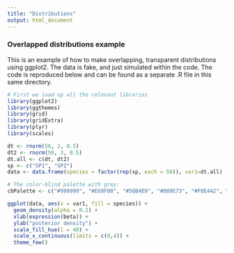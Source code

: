 ```yaml
---
title: "Distributions"
output: html_document
---
```


### Overlapped distributions example

This is an example of how to make overlapping, transparent distributions using ggplot2. The data is fake, and just simulated within the code. The code is reproduced below and can be found as a separate .R file in this same directory.

```r
# First we load up all the relevant libraries
library(ggplot2)
library(ggthemes)
library(grid)
library(gridExtra)
library(plyr)
library(scales)

dt <- rnorm(50, 2, 0.5)
dt2 <- rnorm(50, 3, 0.5)
dt.all <- c(dt, dt2)
sp <- c("SP1", "SP2")
data <- data.frame(species = factor(rep(sp, each = 50)), var1=dt.all)

# The color-blind palette with grey:
cbPalette <- c("#999999", "#E69F00", "#56B4E9", "#009E73", "#F0E442", "#0072B2", "#D55E00", "#CC79A7")

ggplot(data, aes(x = var1, fill = species)) + 
  geom_density(alpha = 0.2) + 
  xlab(expression(beta)) + 
  ylab("posterior density") +
  scale_fill_hue(l = 40) +
  scale_x_continuous(limits = c(0,4)) +
  theme_few()
```